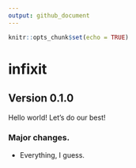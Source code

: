 ```yaml
---
output: github_document
---
```


<!-- NEWS.md is generated from NEWS.rmd Please edit that file -->

```r
knitr::opts_chunk$set(echo = TRUE)
```

# infixit

## Version 0.1.0

Hello world! Let's do our best!

### Major changes. 
* Everything, I guess.
